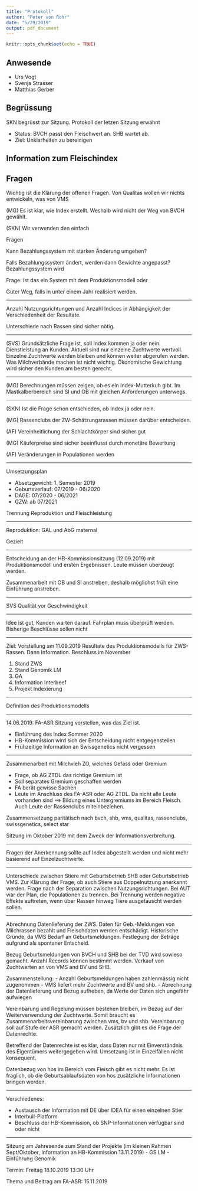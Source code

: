```yaml
---
title: "Protokoll"
author: "Peter von Rohr"
date: "5/29/2019"
output: pdf_document
---
```


```r
knitr::opts_chunk$set(echo = TRUE)
```



## Anwesende

* Urs Vogt
* Svenja Strasser
* Matthias Gerber


## Begrüssung

SKN begrüsst zur Sitzung. Protokoll der letzen Sitzung erwähnt

* Status: BVCH passt den Fleischwert an. SHB wartet ab.
* Ziel: Unklarheiten zu bereinigen


## Information zum Fleischindex


## Fragen
Wichtig ist die Klärung der offenen Fragen. Von Qualitas wollen wir nichts entwickeln, was von VMS 

(MG) Es ist klar, wie Index erstellt. Weshalb wird nicht der Weg von BVCH gewählt. 

(SKN) Wir verwenden den einfach


Fragen 


Kann Bezahlungssystem mit starken Änderung umgehen?

Falls Bezahlungssystem ändert, werden dann Gewichte angepasst? Bezahlungssystem wird 


Frage: Ist das ein System mit dem Produktionsmodell oder 


Guter Weg, falls in unter einem Jahr realisiert werden.

---

Anzahl Nutzungsrichtungen und Anzahl Indices in Abhängigkeit der Verschiedenheit der Resultate.


Unterschiede nach Rassen sind sicher nötig.


---

(SVS) Grundsätzliche Frage ist, soll Index kommen ja oder nein. Dienstleistung an Kunden. Aktuell sind nur einzelne Zuchtwerte wertvoll. Einzelne Zuchtwerte werden bleiben und können weiter abgerufen werden. Was Milchverbände machen ist nicht wichtig. Ökonomische Gewichtung wird sicher den Kunden am besten gerecht.

---

(MG) Berechnungen müssen zeigen, ob es ein Index-Mutterkuh gibt. Im Mastkälberbereich sind SI und OB mit gleichen Anforderungen unterwegs. 


---

(SKN) Ist die Frage schon entschieden, ob Index ja oder nein.

(MG) Rassenclubs der ZW-Schätzungsrassen müssen darüber entscheiden. 

(AF) Vereinheitlichung der Schlachtkörper sind sicher gut

(MG) Käuferpreise sind sicher beeinflusst durch monetäre Bewertung

(AF) Veränderungen in Populationen werden 

---

Umsetzungsplan

* Absetzgewicht: 1. Semester 2019
* Geburtsverlauf: 07/2019 - 06/2020
* DAGE: 07/2020 - 06/2021
* GZW: ab 07/2021

Trennung Reproduktion und Fleischleistung

---

Reproduktion: GAL und AbG maternal

Gezielt

---

Entscheidung an der HB-Kommissionsitzung (12.09.2019) mit Produktionsmodell und ersten Ergebnissen. Leute müssen überzeugt werden. 

Zusammenarbeit mit OB und SI anstreben, deshalb möglichst früh eine Einführung anstreben.

---

SVS Qualität vor Geschwindigkeit

---

Idee ist gut, Kunden warten darauf. Fahrplan muss überprüft werden. Bisherige Beschlüsse sollen nicht

---

Ziel: Vorstellung am 11.09.2019 Resultate des Produktionsmodells für ZWS-Rassen. Dann Information. Beschluss im November

1. Stand ZWS
2. Stand Genomik LM
3. GA
4. Information Interbeef
5. Projekt Indexierung

---

Definition des Produktionsmodells

--- 

14.06.2019: FA-ASR Sitzung vorstellen, was das Ziel ist. 

- Einführung des Index Sommer 2020
- HB-Kommission wird sich der Entscheidung nicht entgegenstellen
- Frühzeitige Information an Swissgenetics nicht vergessen

---

Zusammenarbeit mit Milchvieh ZO, welches Gefäss oder Gremium

- Frage, ob AG ZTDL das richtige Gremium ist
- Soll separates Gremium geschaffen werden
- FA berät gewisse Sachen
- Leute im Anschluss des FA-ASR oder AG ZTDL. Da nicht alle Leute vorhanden sind ==> Bildung eines Untergremiums im Bereich Fleisch. Auch Leute der Rassenclubs miteinbeziehen. 

Zusammensetzung paritätisch nach bvch, shb, vms, qualitas, rassenclubs, swissgenetics, select star

Sitzung im Oktober 2019 mit dem Zweck der Informationsverbreitung.

---

Fragen der Anerkennung sollte auf Index abgestellt werden und nicht mehr basierend auf Einzelzuchtwerte. 

---

Unterschiede zwischen Stiere mit Geburtsbetrieb SHB oder Geburtsbetrieb VMS. Zur Klärung der Frage, ob auch Stiere aus Doppelnutzung anerkannt werden. Frage nach der Separation zwischen Nutzungsrichtungen. Bei AUT war der Plan, die Populationen zu trennen. Bei Trennung werden negative Effekte auftreten, wenn über Rassen hinweg Tiere ausgetauscht werden sollen.

---

Abrechnung Datenlieferung der ZWS. Daten für Geb.-Meldungen von Milchrassen bezahlt und Fleischdaten werden entschädigt. Historische Gründe, da VMS Bedarf an Geburtsmeldungen. Festlegung der Beträge aufgrund als spontaner Entscheid. 

Bezug Geburtsmeldungen von BVCH und SHB bei der TVD wird sowieso gemacht. Anzahl Records können bestimmt werden. Verkauf von Zuchtwerten an von VMS and BV und SHB. 

Zusammenstellung: 
- Anzahl Geburtsmeldungen haben zahlenmässig nicht zugenommen
- VMS liefert mehr Zuchtwerte and BV und shb. 
- Abrechnung der Datenlieferung und Bezug aufheben, da Werte der Daten sich ungefähr aufwiegen


Vereinbarung und Regelung müssen bestehen bleiben, im Bezug auf der Weiterverwendung der Zuchtwerte. Somit braucht es Zusammenarbeitsvereinbarung zwischen vms, bv und shb. Vereinbarung soll auf Stufe der ASR gemacht werden. Zusätzlich gibt es die Frage der Datenrechte. 

Betreffend der Datenrechte ist es klar, dass Daten nur mit Einverständnis des Eigentümers weitergegeben wird. Umsetzung ist in Einzelfällen nicht konsequent. 

Datenbezug von hos im Bereich vom Fleisch gibt es nicht mehr. Es ist fraglich, ob die Geburtsablaufsdaten von hos zusätzliche Informationen bringen werden.

---

Verschiedenes: 

- Austausch der Information mit DE über IDEA für einen einzelnen Stier
- Interbull-Platform
- Beschluss der HB-Kommission, ob SNP-Informationen verfügbar sind oder nicht


---

Sitzung am Jahresende zum Stand der Projekte (im kleinen Rahmen Sept/Oktober, Information an HB-Kommission 13.11.2019)
- GS LM
- Einführung Genomik


Termin: Freitag 18.10.2019 13:30 Uhr

Thema und Beitrag am FA-ASR: 15.11.2019










